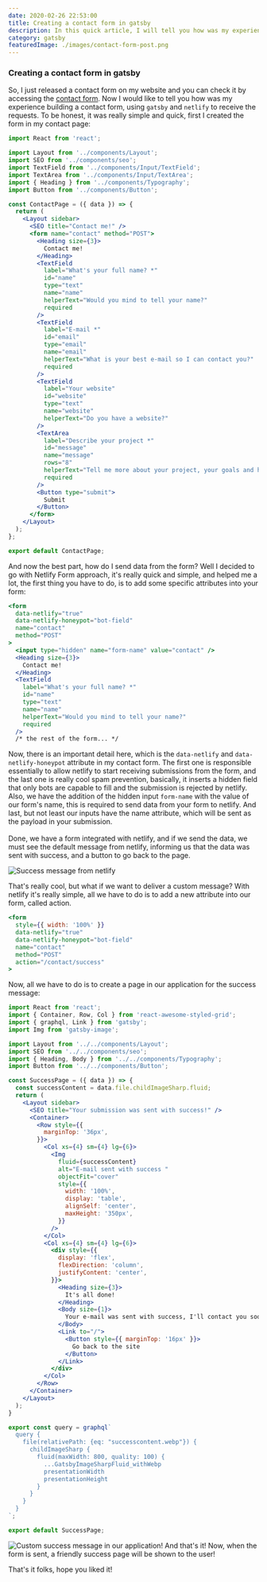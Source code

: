 ```yaml
---
date: 2020-02-26 22:53:00
title: Creating a contact form in gatsby
description: In this quick article, I will tell you how was my experience building a form with gatsby + netlify
category: gatsby
featuredImage: ./images/contact-form-post.png
---
```


### Creating a contact form in gatsby

So, I just released a contact form on my website and you can check it by accessing the [contact form](https://www.fabiotetsuo.com/contact).
Now I would like to tell you how was my experience building a contact form, using `gatsby` and `netlify` to receive the requests.
To be honest, it was really simple and quick, first I created the form in my contact page:

```jsx
import React from 'react';

import Layout from '../components/Layout';
import SEO from '../components/seo';
import TextField from '../components/Input/TextField';
import TextArea from '../components/Input/TextArea';
import { Heading } from '../components/Typography';
import Button from '../components/Button';

const ContactPage = ({ data }) => {
  return (
    <Layout sidebar>
      <SEO title="Contact me!" />
      <form name="contact" method="POST">
        <Heading size={3}>
          Contact me!
        </Heading>
        <TextField
          label="What's your full name? *"
          id="name"
          type="text"
          name="name"
          helperText="Would you mind to tell your name?"
          required
        />
        <TextField
          label="E-mail *"
          id="email"
          type="email"
          name="email"
          helperText="What is your best e-mail so I can contact you?"
          required
        />
        <TextField
          label="Your website"
          id="website"
          type="text"
          name="website"
          helperText="Do you have a website?"
        />
        <TextArea
          label="Describe your project *"
          id="message"
          name="message"
          rows="8"
          helperText="Tell me more about your project, your goals and how can I help you."
          required
        />
        <Button type="submit">
          Submit
        </Button>
      </form>
    </Layout>
  );
};

export default ContactPage;

```
And now the best part, how do I send data from the form?
Well I decided to go with Netlify Form approach, it's really quick and simple, and helped me a lot, the first thing you have to do, is to add some specific attributes into your form:

```jsx
<form
  data-netlify="true"
  data-netlify-honeypot="bot-field"
  name="contact"
  method="POST"
>
  <input type="hidden" name="form-name" value="contact" />
  <Heading size={3}>
    Contact me!
  </Heading>
  <TextField
    label="What's your full name? *"
    id="name"
    type="text"
    name="name"
    helperText="Would you mind to tell your name?"
    required
  />
  /* the rest of the form... */
```
Now, there is an important detail here, which is the `data-netlify` and `data-netlify-honeypot` attribute in my contact form. The first one is responsible essentially to allow netlify to start receiving submissions from the form, and the last one is really cool spam prevention, basically, it inserts a hidden field that only bots are capable to fill and the submission is rejected by netlify.
Also, we have the addition of the hidden input `form-name` with the value of our form's name, this is required to send data from your form to netlify.
And last, but not least our inputs have the name attribute, which will be sent as the payload in your submission.
\
\
Done, we have a form integrated with netlify, and if we send the data, we must see the default message from netlify, informing us that the data was sent with success, and a button to go back to the page.

![Success message from netlify](./images/netlify-success-message.jpeg)

That's really cool, but what if we want to deliver a custom message?
With netlify it's really simple, all we have to do is to add a new attribute into our form, called action.

```jsx
<form
  style={{ width: '100%' }}
  data-netlify="true"
  data-netlify-honeypot="bot-field"
  name="contact"
  method="POST"
  action="/contact/success"
>
```
Now, all we have to do is to create a page in our application for the success message:

```jsx
import React from 'react';
import { Container, Row, Col } from 'react-awesome-styled-grid';
import { graphql, Link } from 'gatsby';
import Img from 'gatsby-image';

import Layout from '../../components/Layout';
import SEO from '../../components/seo';
import { Heading, Body } from '../../components/Typography';
import Button from '../../components/Button';

const SuccessPage = ({ data }) => {
  const successContent = data.file.childImageSharp.fluid;
  return (
    <Layout sidebar>
      <SEO title="Your submission was sent with success!" />
      <Container>
        <Row style={{
          marginTop: '36px',
        }}>
          <Col xs={4} sm={4} lg={6}>
            <Img
              fluid={successContent}
              alt="E-mail sent with success "
              objectFit="cover"
              style={{
                width: '100%',
                display: 'table',
                alignSelf: 'center',
                maxHeight: '350px',
              }}
            />
          </Col>
          <Col xs={4} sm={4} lg={6}>
            <div style={{
              display: 'flex',
              flexDirection: 'column',
              justifyContent: 'center',
            }}>
              <Heading size={3}>
                It's all done!
              </Heading>
              <Body size={1}>
                Your e-mail was sent with success, I'll contact you soon.
              </Body>
              <Link to="/">
                <Button style={{ marginTop: '16px' }}>
                  Go back to the site
                </Button>
              </Link>
            </div>
          </Col>
        </Row>
      </Container>
    </Layout>
  );
}

export const query = graphql`
  query {
    file(relativePath: {eq: "successcontent.webp"}) {
      childImageSharp {
        fluid(maxWidth: 800, quality: 100) {
          ...GatsbyImageSharpFluid_withWebp
          presentationWidth
          presentationHeight
        }
      }
    }
  }
`;

export default SuccessPage;

```
![Custom success message in our application!](./images/custom-success-message.png)
And that's it! Now, when the form is sent, a friendly success page will be shown to the user!

That's it folks, hope you liked it!